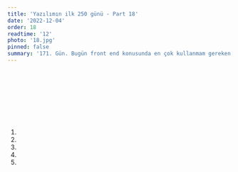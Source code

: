 ```yaml
---
title: 'Yazılımın ilk 250 günü - Part 18'
date: '2022-12-04'
order: 18
readtime: '12'
photo: '18.jpg'
pinned: false
summary: '171. Gün. Bugün front end konusunda en çok kullanmam gereken işlevleri (basit bir mesajlaşma uygulaması üzerine) yazdım. Hala en basit seviyede ama socket.io kullanarak anlık iki yönlü iletişimi sağlamam için gerekli front end kısmını içeriyor. Yarın ve bu haftanın geri kalanında sunucu ve client arasındaki iletişimi kurmaya çalışacağım. Amacım cumartesi  websocket ile ilgili kısmı tamamlayabilmek. Bu akşam çalışıp eksik kalan kısımları tamamlamayı düşünüyordum fakat fırsat olmadı (Aile ve arkadaşlara vakit ayrılan vakit neticesinde). Onun dışında görevi yapabileceğimi düşünüyorum. Bu hafta isterlerimi tamamlayabilirsem çok sevineceğim kendi adıma. Yarın direkt socket.io’daki basit chat uygulaması örneğini kendi yazdığım sisteme uyarlayıp en temelden geliştirmeyi deneyeceğim. Sistemli bir şekilde ilerlediğimi düşünüyorum (Kendi çapımda bir sistemli ilerleyiş tabii ki de).  Temel kısımları tamamlayıp eksiklerle karşılaştıkça da sorunları çözeceğimi düşünüyorum.'
---
```


## <Trans i18nKey="blogDetail:part18.1"/>
<Trans i18nKey="blogDetail:part18.2"/>

## <Trans i18nKey="blogDetail:part18.3"/>
<Trans i18nKey="blogDetail:part18.4"/>
<br/><br/>
<Trans i18nKey="blogDetail:part18.5"/>
<br/><br/>
<Trans i18nKey="blogDetail:part18.6"/>
<br/><br/>
<Trans i18nKey="blogDetail:part18.7"/>

1. <Trans i18nKey="blogDetail:part18.8"/>
1. <Trans i18nKey="blogDetail:part18.9"/>
1. <Trans i18nKey="blogDetail:part18.10"/>
1. <Trans i18nKey="blogDetail:part18.11"/>
1. <Trans i18nKey="blogDetail:part18.12"/>

<Trans i18nKey="blogDetail:part18.13"/>


## <Trans i18nKey="blogDetail:part18.14"/>
<Trans i18nKey="blogDetail:part18.15"/>
<br/><br/>
<Trans i18nKey="blogDetail:part18.16"/>
<br/><br/>
<Trans i18nKey="blogDetail:part18.17"/> 
<br/><br/>
<Trans i18nKey="blogDetail:part18.18"/> 


## <Trans i18nKey="blogDetail:part18.19"/> 
<Trans i18nKey="blogDetail:part18.20"/>  
<br/><br/>
<Trans i18nKey="blogDetail:part18.21"/> 
<br/><br/>
<Trans i18nKey="blogDetail:part18.22"/> 


## <Trans i18nKey="blogDetail:part18.23"/>
<Trans i18nKey="blogDetail:part18.24"/> 
<br/><br/>
<Trans i18nKey="blogDetail:part18.25"/>   


## <Trans i18nKey="blogDetail:part18.26"/>
<Trans i18nKey="blogDetail:part18.27"/>


## <Trans i18nKey="blogDetail:part18.28"/>
<Trans i18nKey="blogDetail:part18.29"/>


## <Trans i18nKey="blogDetail:part18.30"/>
<Trans i18nKey="blogDetail:part18.31"/>
<br/><br/>
<Trans i18nKey="blogDetail:part18.32"/>


## <Trans i18nKey="blogDetail:part18.33"/>
<Trans i18nKey="blogDetail:part18.34"/> 
<br/><br/>
<Trans i18nKey="blogDetail:part18.35"/> 
<br/><br/>
<Trans i18nKey="blogDetail:part18.36"/>
 

## <Trans i18nKey="blogDetail:part18.37"/>
<Trans i18nKey="blogDetail:part18.38"/>
<br/><br/>
<Trans i18nKey="blogDetail:part18.39"/> 
<br/><br/>
<Trans i18nKey="blogDetail:part18.40"/>
<br/><br/>
<Trans i18nKey="blogDetail:part18.41"/>

